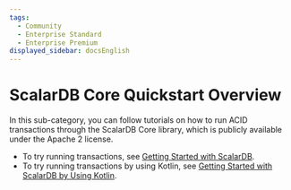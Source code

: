 ```yaml
---
tags:
  - Community
  - Enterprise Standard
  - Enterprise Premium
displayed_sidebar: docsEnglish
---
```


# ScalarDB Core Quickstart Overview

In this sub-category, you can follow tutorials on how to run ACID transactions through the ScalarDB Core library, which is publicly available under the Apache 2 license.

- To try running transactions, see [Getting Started with ScalarDB](getting-started-with-scalardb.mdx).
- To try running transactions by using Kotlin, see [Getting Started with ScalarDB by Using Kotlin](getting-started-with-scalardb-by-using-kotlin.mdx).
